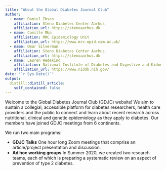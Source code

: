 ```yaml
---
title: "About the Global Diabetes Journal Club"
author:
  - name: Daniel Ibsen
    affiliation: Steno Diabetes Center Aarhus
    affiliation_url: https://stenoaarhus.dk
  - name: Camille Mba
    affiliation: MRC Epidemiology Unit
    affiliation_url: https://www.mrc-epid.cam.ac.uk/
  - name: Omar Silverman
    affiliation: Steno Diabetes Center Aarhus
    affiliation_url: https://stenoaarhus.dk
  - name: Lauren Wedekind
    affiliation: National Institute of Diabetes and Digestive and Kidney Diseases
    affiliation_url: https://www.niddk.nih.gov/
date: "`r Sys.Date()`"
output:
  distill::distill_article:
    self_contained: false
---
```


Welcome to the Global Diabetes Journal Club (GDJC) website! We aim to sustain a collegial, accessible platform for diabetes researchers, health care providers and the public to connect and learn about recent research across nutritional, clinical and genetic epidemiology as they apply to diabetes. Our members have joined GDJC meetings from 6 continents. 

We run two main programs:

  - **GDJC Talks** One hour long Zoom meetings that comprise an article/project presentation and discussion. 
  - **Ad hoc working groups** In Summer 2020, we created two research teams, each of which is preparing a systematic review on an aspect of prevention of type 2 diabetes. 


